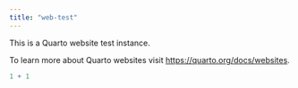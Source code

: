 ```yaml
---
title: "web-test"
---
```


This is a Quarto website test instance.

To learn more about Quarto websites visit <https://quarto.org/docs/websites>.

```r
1 + 1
```
